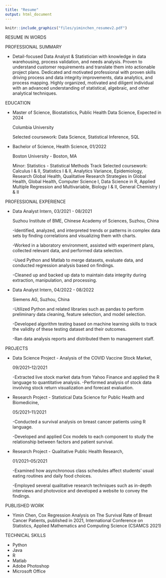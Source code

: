 ```yaml
---
title: "Resume"
output: html_document
---
```



```r
knitr::include_graphics("files/yiminchen_resumev2.pdf")
```

RESUME IN WORDS

PROFESSIONAL SUMMARY

- Detail-focused Data Analyst & Statistician with knowledge in data warehousing, process validation, and needs analysis. Proven to understand customer requirements and translate them into actionable project plans. Dedicated and motivated professional with proven skills driving process and data integrity improvements, data analytics, and process mapping. Highly organized, motivated and diligent individual with an advanced understanding of statistical, algebraic, and other analytical techniques.


EDUCATION
 
- Master of Science, Biostatistics, Public Health Data Science, Expected in 2024

  Columbia University 
  
  Selected coursework: Data Science, Statistical Inference, SQL

- Bachelor of Science, Health Science, 01/2022 

  Boston University - Boston, MA 
  
  Minor: Statistics - Statistical Methods Track
  Selected coursework: Calculus I & II, Statistics I & II, Analytics Variance, Epidemiology,      Research Global Health, Qualitative Research Strategies in Global Health, Global Health,        Computer Science I, Data Science in R, Applied Multiple Regression and Multivariable, Biology   I & II, General Chemistry I & II



PROFESSIONAL EXPERIENCE

- Data Analyst Intern, 03/2021 - 08/2021 

  Suzhou Institute of BME, Chinese Academy of Sciences, Suzhou, China 
  
	-Identified, analyzed, and interpreted trends or patterns in complex data sets by finding correlations and visualizing them with charts.
	
	-Worked in a laboratory environment, assisted with experiment plans, collected relevant data, and performed data selection.
	
	-Used Python and Matlab to merge datasets, evaluate data, and conducted regression analysis based on findings.
	
	-Cleaned up and backed up data to maintain data integrity during extraction, manipulation, and processing.


- Data Analyst Intern, 04/2022 - 08/2022

  Siemens AG, Suzhou, China 
  
  -Utilized Python and related libraries such as pandas to perform preliminary data cleaning, feature selection, and model selection. 
  
  -Developed algorithm testing based on machine learning skills to track the validity of these testing dataset and their outcomes.
  
  -Ran data analysis reports and distributed them to management staff.



PROJECTS

- Data Science Project - Analysis of the COVID Vaccine Stock Market,

  09/2021–12/2021

  -Extracted live stock market data from Yahoo Finance and applied the R language to quantitative analysis.
  -Performed analysis of stock data involving stock return visualization and forecast evaluation.

- Research Project - Statistical Data Science for Public Health and Biomedicine,

  05/2021–11/2021
  
  -Conducted a survival analysis on breast cancer patients using R language.
 
  -Developed and applied Cox models to each component to study the relationship between factors and patient survival.

- Research Project - Qualitative Public Health Research, 

  01/2021–05/2021
  
  -Examined how asynchronous class schedules affect students' usual eating routines and daily food choices.
 
  -Employed several qualitative research techniques such as in-depth interviews and photovoice and developed a website to convey the findings.



PUBLISHED WORK

- Yimin Chen, Cox Regression Analysis on The Survival Rate of Breast Cancer Patients, published in 2021, International Conference on Statistics, Applied Mathematics and Computing Science (CSAMCS 2021)



TECHNICAL SKILLS

- Python
- Java
- R
- Matlab
- Adobe Photoshop
- Microsoft Office


